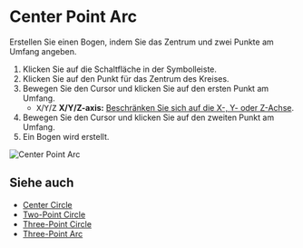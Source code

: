 
# Center Point Arc

<Reference shortcut='' command='Center Point Arc' button='Toolbar' />

Erstellen Sie einen Bogen, indem Sie das Zentrum und zwei Punkte am Umfang angeben.

1. Klicken Sie auf die Schaltfläche <ButtonIcon type="button-center-point-arc" /> in der Symbolleiste.
2. Klicken Sie auf den Punkt für das Zentrum des Kreises.
3. Bewegen Sie den Cursor und klicken Sie auf den ersten Punkt am Umfang.
   - <kbd>X</kbd>/<kbd>Y</kbd>/<kbd>Z</kbd> **X/Y/Z-axis:** [Beschränken Sie sich auf die X-, Y- oder Z-Achse](./sketching-essentials#constrain-to-an-axis).
4. Bewegen Sie den Cursor und klicken Sie auf den zweiten Punkt am Umfang.
5. Ein Bogen wird erstellt.

![Center Point Arc](/img/center-point-arc.gif)

## Siehe auch
- [Center Circle](./center-circle)
- [Two-Point Circle](./two-point-circle)
- [Three-Point Circle](./three-point-circle)
- [Three-Point Arc](./three-point-arc)
